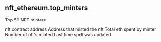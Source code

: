 ## nft_ethereum.top_minters 
Top 50 NFT minters


<ParamField path="nft_contract_address">
nft contract address
</ParamField>
<ParamField path="minter">
Address that minted the nft
</ParamField>
<ParamField path="eth_spent">
Total eth spent by minter
</ParamField>
<ParamField path="no_minted">
Number of nft&#x27;s minted
</ParamField>
<ParamField path="last_updated">
Last time spell was updated
</ParamField>
